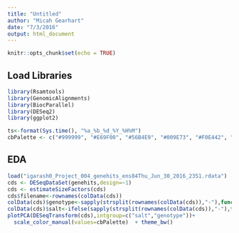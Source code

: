 ```yaml
---
title: "Untitled"
author: "Micah Gearhart"
date: "7/3/2016"
output: html_document
---
```


```r
knitr::opts_chunk$set(echo = TRUE)
```

## Load Libraries
```r
library(Rsamtools)
library(GenomicAlignments)
library(BiocParallel)
library(DESeq2)
library(ggplot2)

ts<-format(Sys.time(), "%a_%b_%d_%Y_%H%M")
cbPalette <- c("#999999", "#E69F00", "#56B4E9", "#009E73", "#F0E442", "#0072B2", "#D55E00", "#CC79A7")
```

## EDA
```r
load("igarash0_Project_004_genehits_ens84Thu_Jun_30_2016_2351.rdata")
cds <- DESeqDataSet(genehits,design=~1)
cds <- estimateSizeFactors(cds)
cds$filename<-rownames(colData(cds))
colData(cds)$genotype<-sapply(strsplit(rownames(colData(cds)),"-"),function(x){x[1]})
colData(cds)$salt<-ifelse(sapply(strsplit(rownames(colData(cds)),"-"),function(x){x[2]})=="Nacl","Nacl","noSalt")
plotPCA(DESeqTransform(cds),intgroup=c("salt","genotype"))+
  scale_color_manual(values=cbPalette)  + theme_bw()
```

